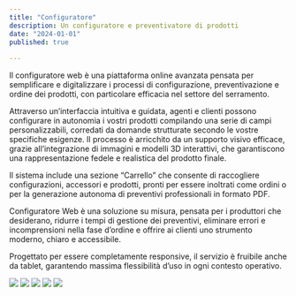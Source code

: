 ```yaml
---
title: "Configuratore"
description: Un configuratore e preventivatore di prodotti
date: "2024-01-01"
published: true
  
---
```


Il configuratore web è una piattaforma online avanzata pensata per semplificare e digitalizzare i processi di configurazione, preventivazione e ordine dei prodotti, con particolare efficacia nel settore del serramento.

Attraverso un’interfaccia intuitiva e guidata, agenti e clienti possono configurare in autonomia i vostri prodotti compilando una serie di campi personalizzabili, corredati da domande strutturate secondo le vostre specifiche esigenze. Il processo è arricchito da un supporto visivo efficace, grazie all’integrazione di immagini e modelli 3D interattivi, che garantiscono una rappresentazione fedele e realistica del prodotto finale.

Il sistema include una sezione “Carrello” che consente di raccogliere configurazioni, accessori e prodotti, pronti per essere inoltrati come ordini o per la generazione autonoma di preventivi professionali in formato PDF.

Configuratore Web è una soluzione su misura, pensata per i produttori che desiderano, ridurre i tempi di gestione dei preventivi, eliminare errori e incomprensioni nella fase d’ordine e offrire ai clienti uno strumento moderno, chiaro e accessibile.

Progettato per essere completamente responsive, il servizio è fruibile anche da tablet, garantendo massima flessibilità d’uso in ogni contesto operativo.

[![](https://cliquesrl.github.io/clique.website/images/configuratore0.png)]()
[![](https://cliquesrl.github.io/clique.website/images/configuratore1.png)]()
[![](https://cliquesrl.github.io/clique.website/images/configuratore2.png)]()
[![](https://cliquesrl.github.io/clique.website/images/configuratore3.png)]()
[![](https://cliquesrl.github.io/clique.website/images/configuratore4.png)]()

